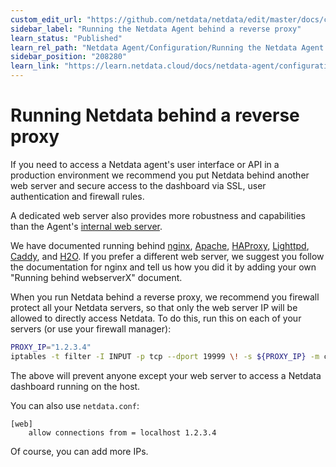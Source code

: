```yaml
---
custom_edit_url: "https://github.com/netdata/netdata/edit/master/docs/category-overview-pages/reverse-proxies.md"
sidebar_label: "Running the Netdata Agent behind a reverse proxy"
learn_status: "Published"
learn_rel_path: "Netdata Agent/Configuration/Running the Netdata Agent behind a reverse proxy"
sidebar_position: "208280"
learn_link: "https://learn.netdata.cloud/docs/netdata-agent/configuration/running-the-netdata-agent-behind-a-reverse-proxy/running-the-netdata-agent-behind-a-reverse-proxy"
---
```


# Running Netdata behind a reverse proxy

If you need to access a Netdata agent's user interface or API in a production environment we recommend you put Netdata behind
another web server and secure access to the dashboard via SSL, user authentication and firewall rules. 

A dedicated web server also provides more robustness and capabilities than the Agent's [internal web server](https://github.com/netdata/netdata/blob/master/src/web/README.md).

We have documented running behind
[nginx](/docs/netdata-agent/configuration/running-the-netdata-agent-behind-a-reverse-proxy/nginx),
[Apache](/docs/netdata-agent/configuration/running-the-netdata-agent-behind-a-reverse-proxy/apache),
[HAProxy](/docs/netdata-agent/configuration/running-the-netdata-agent-behind-a-reverse-proxy/haproxy),
[Lighttpd](/docs/netdata-agent/configuration/running-the-netdata-agent-behind-a-reverse-proxy/lighttpd-v1.4.x),
[Caddy](/docs/netdata-agent/configuration/running-the-netdata-agent-behind-a-reverse-proxy/caddy),
and [H2O](/docs/netdata-agent/configuration/running-the-netdata-agent-behind-a-reverse-proxy/h2o).
If you prefer a different web server, we suggest you follow the documentation for nginx and tell us how you did it 
 by adding your own "Running behind webserverX" document.

When you run Netdata behind a reverse proxy, we recommend you firewall protect all your Netdata servers, so that only the web server IP will be allowed to directly access Netdata. To do this, run this on each of your servers (or use your firewall manager):

```sh
PROXY_IP="1.2.3.4"
iptables -t filter -I INPUT -p tcp --dport 19999 \! -s ${PROXY_IP} -m conntrack --ctstate NEW -j DROP
```

The above will prevent anyone except your web server to access a Netdata dashboard running on the host.

You can also use `netdata.conf`:

```
[web]
	allow connections from = localhost 1.2.3.4
```

Of course, you can add more IPs.
